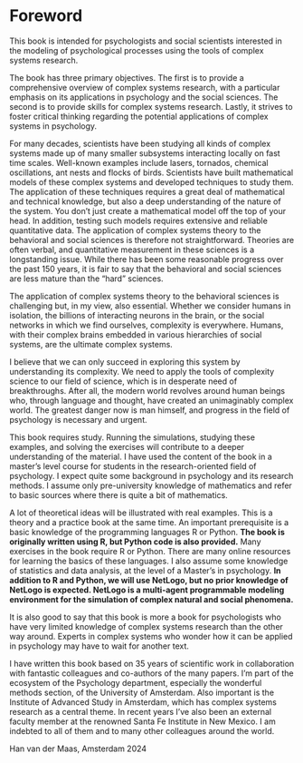 # Foreword {.unnumbered}

This book is intended for psychologists and social scientists interested in the modeling of psychological processes using the tools of complex systems research.

The book has three primary objectives. The first is to provide a comprehensive overview of complex systems research, with a particular emphasis on its applications in psychology and the social sciences. The second is to provide skills for complex systems research. Lastly, it strives to foster critical thinking regarding the potential applications of complex systems in psychology.

For many decades, scientists have been studying all kinds of complex systems made up of many smaller subsystems interacting locally on fast time scales. Well-known examples include lasers, tornados, chemical oscillations, ant nests and flocks of birds. Scientists have built mathematical models of these complex systems and developed techniques to study them. The application of these techniques requires a great deal of mathematical and technical knowledge, but also a deep understanding of the nature of the system. You don't just create a mathematical model off the top of your head. In addition, testing such models requires extensive and reliable quantitative data. The application of complex systems theory to the behavioral and social sciences is therefore not straightforward. Theories are often verbal, and quantitative measurement in these sciences is a longstanding issue. While there has been some reasonable progress over the past 150 years, it is fair to say that the behavioral and social sciences are less mature than the "hard" sciences.

The application of complex systems theory to the behavioral sciences is challenging but, in my view, also essential. Whether we consider humans in isolation, the billions of interacting neurons in the brain, or the social networks in which we find ourselves, complexity is everywhere. Humans, with their complex brains embedded in various hierarchies of social systems, are the ultimate complex systems.

I believe that we can only succeed in exploring this system by understanding its complexity. We need to apply the tools of complexity science to our field of science, which is in desperate need of breakthroughs. After all, the modern world revolves around human beings who, through language and thought, have created an unimaginably complex world. The greatest danger now is man himself, and progress in the field of psychology is necessary and urgent.

This book requires study. Running the simulations, studying these examples, and solving the exercises will contribute to a deeper understanding of the material. I have used the content of the book in a master's level course for students in the research-oriented field of psychology. I expect quite some background in psychology and its research methods. I assume only pre-university knowledge of mathematics and refer to basic sources where there is quite a bit of mathematics.

A lot of theoretical ideas will be illustrated with real examples. This is a theory and a practice book at the same time. An important prerequisite is a basic knowledge of the programming languages R or Python. **The book is originally written using R, but Python code is also provided.** Many exercises in the book require R or Python. There are many online resources for learning the basics of these languages. I also assume some knowledge of statistics and data analysis, at the level of a Master's in psychology. **In addition to R and Python, we will use NetLogo, but no prior knowledge of NetLogo is expected. NetLogo is a multi-agent programmable modeling environment for the simulation of complex natural and social phenomena.**

It is also good to say that this book is more a book for psychologists who have very limited knowledge of complex systems research than the other way around. Experts in complex systems who wonder how it can be applied in psychology may have to wait for another text.

I have written this book based on 35 years of scientific work in collaboration with fantastic colleagues and co-authors of the many papers. I'm part of the ecosystem of the Psychology department, especially the wonderful methods section, of the University of Amsterdam. Also important is the Institute of Advanced Study in Amsterdam, which has complex systems research as a central theme. In recent years I've also been an external faculty member at the renowned Santa Fe Institute in New Mexico. I am indebted to all of them and to many other colleagues around the world.

Han van der Maas, Amsterdam 2024
